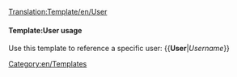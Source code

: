 <noinclude>[[Translation:Template/en/User]]</noinclude><includeonly>[[User:{{{1}}}|{{{1}}}]]</includeonly><noinclude> 
====Template:User usage==== 
Use this template to reference a specific user: 
<nowiki>{{</nowiki>'''User'''|''Username''<nowiki>}}</nowiki> </noinclude>
<noinclude>
[[Category:en/Templates]]
</noinclude>